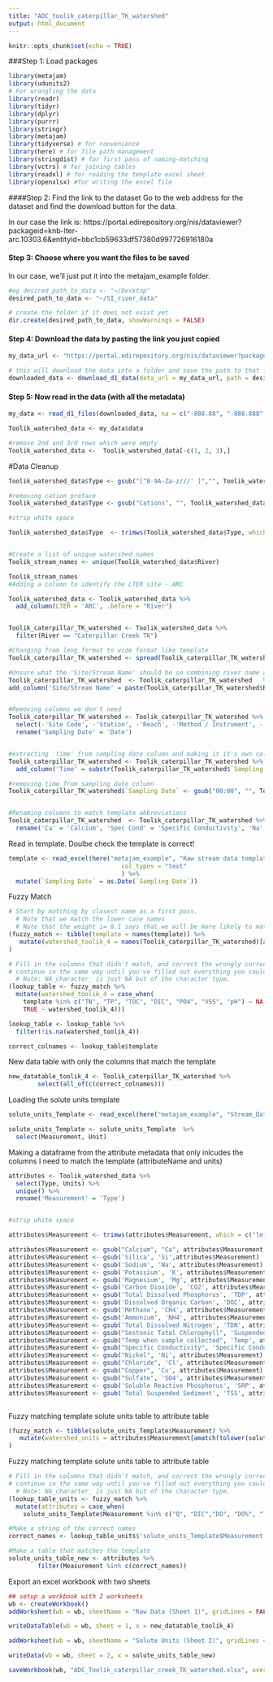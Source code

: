 ```yaml
---
title: "ADC_toolik_caterpillar_TK_watershed"
output: html_document
---
```


```r
knitr::opts_chunk$set(echo = TRUE)
```

###Step 1: Load packages

```r

library(metajam)  
library(udunits2)
# For wrangling the data
library(readr)
library(tidyr)
library(dplyr)
library(purrr)
library(stringr)
library(metajam)
library(tidyverse) # for convenience
library(here) # for file path management
library(stringdist) # for first pass of naming-matching
library(vctrs) # for joining tables
library(readxl) # for reading the template excel sheet
library(openxlsx) #for writing the excel file

```

####Step 2: Find the link to the dataset
Go to the web address for the dataset and find the download button for the data. 

In our case the link is: https://portal.edirepository.org/nis/dataviewer?packageid=knb-lter-arc.10303.6&entityid=bbc1cb59633df57380d997726916180a

#### Step 3: Choose where you want the files to be saved
In our case, we'll just put it into the metajam_example folder.

```r

#eg desired_path_to_data <- "~/Desktop"
desired_path_to_data <- "~/SI_river_data"

# create the folder if it does not exist yet
dir.create(desired_path_to_data, showWarnings = FALSE)


```

#### Step 4: Download the data by pasting the link you just copied
```r

my_data_url <- "https://portal.edirepository.org/nis/dataviewer?packageid=knb-lter-arc.10303.6&entityid=bbc1cb59633df57380d997726916180a"

# this will download the data into a folder and save the path to that folder
downloaded_data <- download_d1_data(data_url = my_data_url, path = desired_path_to_data)


```

#### Step 5: Now read in the data (with all the metadata)

```r


my_data <- read_d1_files(downloaded_data, na = c("-888.88", "-888.888", "-888", "-999", "-9999"))

Toolik_watershed_data <- my_data$data

#remove 2nd and 3rd rows which were empty
Toolik_watershed_data <-  Toolik_watershed_data[-c(1, 2, 3),]

```

#Data Cleanup


```r

Toolik_watershed_data$Type <- gsub("[^0-9A-Za-z///' ]","", Toolik_watershed_data$Type)

#removing cation preface
Toolik_watershed_data$Type <- gsub("Cations", "", Toolik_watershed_data$Type)

#strip white space

Toolik_watershed_data$Type  <- trimws(Toolik_watershed_data$Type, which = c("left"))


#Create a list of unique watershed names 
Toolik_stream_names <- unique(Toolik_watershed_data$River)

Toolik_stream_names 
#Adding a column to identify the LTER site - ARC

Toolik_watershed_data <- Toolik_watershed_data %>% 
  add_column(LTER = 'ARC', .before = "River")


Toolik_caterpillar_TK_watershed <- Toolik_watershed_data %>% 
  filter(River == "Caterpillar Creek TK")

```



```r

#Changing from long format to wide format like template
Toolik_caterpillar_TK_watershed <- spread(Toolik_caterpillar_TK_watershed, key = 'Type', value = 'Value')

#Unsure what the 'Site/Stream Name' should be so combining river name and station
Toolik_caterpillar_TK_watershed  <- Toolik_caterpillar_TK_watershed   %>% 
add_column('Site/Stream Name' = paste(Toolik_caterpillar_TK_watershed$River, Toolik_caterpillar_TK_watershed$Station), .before = 'River')


#Removing columns we don't need
Toolik_caterpillar_TK_watershed <- Toolik_caterpillar_TK_watershed %>% 
  select(-'Site Code', -'Station', -'Reach', -'Method / Instrument', -'Units', -'Comments', -'River')  %>% 
  rename('Sampling Date' = 'Date')


#extracting 'time' from sampling date column and making it it's own column
Toolik_caterpillar_TK_watershed <- Toolik_caterpillar_TK_watershed %>% 
  add_column('Time' = substr(Toolik_caterpillar_TK_watershed$`Sampling Date`, 11, 16), .after = 'Sampling Date')

#removing time from sampling date column
Toolik_caterpillar_TK_watershed$`Sampling Date` <- gsub("00:00", "", Toolik_caterpillar_TK_watershed$`Sampling Date`)


#Renaming columns to match template abbreviations
Toolik_caterpillar_TK_watershed  <- Toolik_caterpillar_TK_watershed %>% 
  rename('Ca' = 'Calcium', 'Spec Cond' = 'Specific Conductivity', 'Na' = 'Sodium', 'K' = 'Potassium', 'Mg' = 'Magnesium', 'TDP' = 'Total Dissolved Phosphorus', 'DOC' = 'Dissolved Organic Carbon', 'NH4' = 'Ammonium', 'TDN' = 'Total Dissolved Nitrogen', 'Temp C' = 'Temp when sample collected', 'SRP' = 'Soluble Reactive Phosphorus', 'Cl' = 'Chloride', 'alkalinity' = 'Alkalinity', 'Pb' = 'Lead', 'Fe' = 'Iron', 'SO4' = 'Sulfate', 'Cu' = 'Copper', 'TSS' = 'Total Suspended Sediment')

```



Read in template. Doulbe check the template is correct!
```r

template <- read_excel(here("metajam_example", "Raw stream data template.xlsx"), 
                               col_types = "text"
                               ) %>%
  mutate(`Sampling Date` = as.Date(`Sampling Date`))

```

Fuzzy Match
```r


# Start by matching by closest name as a first pass. 
  # Note that we match the lower case names
  # Note that the weight i= 0.1 says that we will be more likely to match if watershed 1 = template + extra
(fuzzy_match <- tibble(template = names(template)) %>%
   mutate(watershed_toolik_4 = names(Toolik_caterpillar_TK_watershed)[amatch(tolower(template), tolower(names(Toolik_caterpillar_TK_watershed)), maxDist = 1, weight = c(d=1,i=0.1,s=1,t=1))])
)

```

```r

# Fill in the columns that didn't match, and correct the wrongly corrected matches
# continue in the same way until you've filled out everything you could.
  # Note: NA_character_ is just NA but of the character type.
(lookup_table <- fuzzy_match %>%
  mutate(watershed_toolik_4 = case_when(
    template %in% c("TN", "TP", "TOC", "DIC", "PO4", "VSS", "pH") ~ NA_character_,
    TRUE ~ watershed_toolik_4)))

lookup_table <- lookup_table %>%
  filter(!is.na(watershed_toolik_4))

correct_colnames <- lookup_table$template

```
New data table with only the columns that match the template

```r


new_datatable_toolik_4 <- Toolik_caterpillar_TK_watershed %>% 
        select(all_of(c(correct_colnames)))

```


Loading the solute units template

```r


solute_units_Template <- read_excel(here("metajam_example", "Stream_Data_Template.xlsx"), sheet = "Solute Units" )

solute_units_Template <- solute_units_Template  %>%
  select(Measurement, Unit)


```
Making a dataframe from the attribute metadata that only inlcudes the columns I need to match the template (attributeName and units)


```r

attributes <- Toolik_watershed_data %>%
  select(Type, Units) %>%
  unique() %>%
  rename('Measurement' = 'Type')


#strip white space

attributes$Measurement <- trimws(attributes$Measurement, which = c("left"))

attributes$Measurement <- gsub("Calcium", "Ca", attributes$Measurement)
attributes$Measurement <- gsub('Silica', 'Si',attributes$Measurement)
attributes$Measurement <- gsub('Sodium', 'Na', attributes$Measurement)
attributes$Measurement <- gsub('Potassium', 'K', attributes$Measurement)
attributes$Measurement <- gsub('Magnesium', 'Mg', attributes$Measurement)
attributes$Measurement <- gsub('Carbon Dioxide', 'CO2', attributes$Measurement)
attributes$Measurement <- gsub('Total Dissolved Phosphorus', 'TDP', attributes$Measurement)
attributes$Measurement <- gsub('Dissolved Organic Carbon', 'DOC', attributes$Measurement)
attributes$Measurement <- gsub('Methane', 'CH4', attributes$Measurement)
attributes$Measurement <- gsub('Ammonium', 'NH4', attributes$Measurement)
attributes$Measurement <- gsub('Total Dissolved Nitrogen', 'TDN', attributes$Measurement)
attributes$Measurement <- gsub("Sestonic Total Chlorophyll", 'Suspended Chl', attributes$Measurement)
attributes$Measurement <- gsub("Temp when sample collected", 'Temp', attributes$Measurement)
attributes$Measurement <- gsub("Specific Conductivity", 'Specific Conductance', attributes$Measurement)
attributes$Measurement <- gsub("Nickel", 'Ni', attributes$Measurement)
attributes$Measurement <- gsub("Chloride", 'Cl', attributes$Measurement)
attributes$Measurement <- gsub("Copper", 'Cu', attributes$Measurement)
attributes$Measurement <- gsub("Sulfate", 'SO4', attributes$Measurement)
attributes$Measurement <- gsub('Soluble Reactive Phosphorus', 'SRP', attributes$Measurement)
attributes$Measurement <- gsub('Total Suspended Sediment', 'TSS', attributes$Measurement)



```

Fuzzy matching template solute units table to attribute table
```r

(fuzzy_match <- tibble(solute_units_Template$Measurement) %>%
   mutate(watershed_units = attributes$Measurement[amatch(tolower(solute_units_Template$Measurement), tolower(attributes$Measurement), maxDist = 1, weight = c(d=1,i=0.1,s=1,t=1))])
)


```

Fuzzy matching template solute units table to attribute table
```r

# Fill in the columns that didn't match, and correct the wrongly corrected matches
# continue in the same way until you've filled out everything you could.
  # Note: NA_character_ is just NA but of the character type.
(lookup_table_units <- fuzzy_match %>%
  mutate(attributes = case_when(
    solute_units_Template$Measurement %in% c("Q", "DIC","DO", "DO%", "TKN", "PON", "TOC", "TN", "DON", "TP", "DOP", "PP", "PO4") ~ NA_character_, TRUE ~ watershed_units)))

#Make a string of the correct names
correct_names <- lookup_table_units$'solute_units_Template$Measurement'

```

```r


#Make a table that matches the template
solute_units_table_new <- attributes %>% 
        filter(Measurement %in% c(correct_names))

```

Export an excel workbook with two sheets

```r


## setup a workbook with 2 worksheets
wb <- createWorkbook()
addWorksheet(wb = wb, sheetName = "Raw Data (Sheet 1)", gridLines = FALSE)

writeDataTable(wb = wb, sheet = 1, x = new_datatable_toolik_4)

addWorksheet(wb = wb, sheetName = "Solute Units (Sheet 2)", gridLines = FALSE)

writeData(wb = wb, sheet = 2, x = solute_units_table_new)

saveWorkbook(wb, "ADC_Toolik_caterpillar_creek_TK_watershed.xlsx", overwrite = TRUE)

```